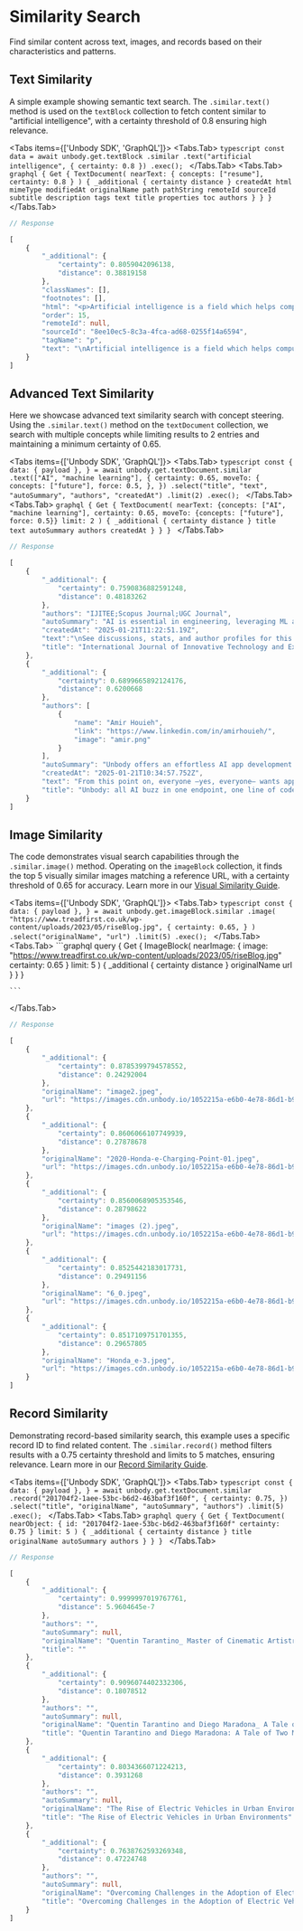 
# Similarity Search

Find similar content across text, images, and records based on their characteristics and patterns.

## Text Similarity
A simple example showing semantic text search. The `.similar.text()` method is used on the `textBlock` collection to fetch content similar to "artificial intelligence", with a certainty threshold of 0.8 ensuring high relevance.

<Tabs items={['Unbody SDK', 'GraphQL']}>
  <Tabs.Tab>
    ```typescript
    const data = await unbody.get.textBlock
        .similar
        .text("artificial intelligence", {
            certainty: 0.8
        })
        .exec();
    ```
  </Tabs.Tab>
  <Tabs.Tab>
    ```graphql
    {
      Get {
        TextDocument(
          nearText: {
            concepts: ["resume"],
            certainty: 0.8
          }
        ) {
          _additional {
            certainty
            distance
          }
          createdAt
          html
          mimeType
          modifiedAt
          originalName
          path
          pathString
          remoteId
          sourceId
          subtitle
          description
          tags
          text
          title
          properties
          toc
          authors
        }
      }
    }
    ```
  </Tabs.Tab>
</Tabs>

```typescript
// Response

[
    {
        "_additional": {
            "certainty": 0.8059042096138,
            "distance": 0.38819158
        },
        "classNames": [],
        "footnotes": [],
        "html": "<p>Artificial intelligence is a field which helps computer system to be intelligent and take decisions.\nMachine learning helps to implement Artificial Intelligence on the system and deep learning helps to achieve machine learning goals on the system more systematically.\nFigure 1 shows it pictorially.</p>",
        "order": 15,
        "remoteId": null,
        "sourceId": "8ee10ec5-8c3a-4fca-ad68-0255f14a6594",
        "tagName": "p",
        "text": "\nArtificial intelligence is a field which helps computer system to be intelligent and take decisions.\nMachine learning helps to implement Artificial Intelligence on the system and deep learning helps to achieve machine learning goals on the system more systematically.\nFigure 1 shows it pictorially."
    }
]
```

## Advanced Text Similarity
Here we showcase advanced text similarity search with concept steering. Using the `.similar.text()` method on the `textDocument` collection, we search with multiple concepts while limiting results to 2 entries and maintaining a minimum certainty of 0.65.

<Tabs items={['Unbody SDK', 'GraphQL']}>
  <Tabs.Tab>
    ```typescript
    const {
      data: { payload },
    } = await unbody.get.textDocument.similar
      .text(["AI", "machine learning"], {
        certainty: 0.65,
        moveTo: {
          concepts: ["future"],
          force: 0.5,
        },
      })
      .select("title", "text", "autoSummary", "authors", "createdAt")
      .limit(2)
      .exec();
    ```
  </Tabs.Tab>
  <Tabs.Tab>
    ```graphql
    {
      Get {
        TextDocument(
          nearText: {concepts: ["AI", "machine learning"], certainty: 0.65, moveTo: {concepts: ["future"], force: 0.5}}
          limit: 2
        ) {
          _additional {
            certainty
            distance
          }
          title
          text
          autoSummary
          authors
          createdAt
        }
      }
    }
    ```
  </Tabs.Tab>
</Tabs>

```typescript
// Response

[
    {
        "_additional": {
            "certainty": 0.7590836882591248,
            "distance": 0.48183262
        },
        "authors": "IJITEE;Scopus Journal;UGC Journal",
        "autoSummary": "AI is essential in engineering, leveraging ML and DL technologies. ML creates models from data, while DL automates feature extraction for large datasets. This paper explores their architectures, applications, and challenges, aiding effective AI system development and predictive analytics.",
        "createdAt": "2025-01-21T11:22:51.19Z",
        "text":"\nSee discussions, stats, and author profiles for this publication at: https://www.researchgate.net/publication/364097061\n# Machine Learning and Deep Learning\n## Article in International Journal of Innovative Technology and Exploring Engineering · October 2019\n### DOI: 10.35940/ijitee.L3550.1081219\n\n | CITATIONS | READS\n | --- | ---\n | 53 | 12,797\n\n### 2 authors:\n\n | Ayushi Chahal Maharshi Dayanand University | Preeti Gulia Maharshi Dayanand University\n | --- | ---\n | 14 PUBLICATIONS | 109 CITATIONS | 122 PUBLICATIONS | 795 CITATIONS\n | --- | --- | --- | ---\n | SEE PROFILE |  | SEE PROFILE | \n\n## All content following this page was uploaded by Preeti Gulia on 04 October 2022.\n\nThe user has requested enhancement of the downloaded file.\n# Machine Learning and Deep Learning\n## Ayushi Chahal, Preeti Gulia\n\n\ Abstract: Now-a-days artificial intelligence has become an asset for engineering and experimental studies, just like statistics and calculus.\nData science is a growing field for researchers and artificial intelligence, machine learning and deep learning are roots of it.\nThis paper describes the relation between these roots of data science.\nThere is a need of machine learning if any kind of analysis is to be performed.\nThis study describes machine learning from the scratch.\nIt also focuses on Deep Learning.\nDeep learning can also be known as new trend of machine learning.\nThis paper gives a light on basic architecture of Deep learning.\nA comparative study of machine learning and deep learning is also given in the paper and allows researcher to have a broad view on these techniques so that they can understand which one will be preferable solution for a particular problem.\n\nKeywords : Machine Learning, Deep learning, Artificial Intelligence, shallow learning.\n### I. INTRODUCTION\n\nIn the era of data sciences, artificial intelligence is trying to provide human kind intelligence to the computer and for this machine learning and deep learning are the technologies which are helping artificial intelligence to do it.\nMachine Learning is the branch or subset of artificial intelligence that train the machines how to learn.\nDeep learning is confined version of machine learning.\nIt helps to raise the high standards of learning environment.\nMachine learning and deep learning both plays vital role in upgrading the computer systems to be an expert systems that can take decisions and make predictions without a human intervention.\n\nArtificial intelligence is a field which helps computer system to be intelligent and take decisions.\nMachine learning helps to implement Artificial Intelligence on the system and deep learning helps to achieve machine learning goals on the system more systematically.\nFigure 1 shows it pictorially.\n\nThis paper is divided into two parts.\nIn section II, will explain machine learning, its procedures, its applications etc.\nIn section III, Different approaches of machine learning are discussed such as deep learning and shallow learning.\n##### Revised Manuscript Received on October 30, 2019.\n- Correspondence Author Ayushi Chahal*, Department of Computer Science and Applications, Maharishi Dayanand University, Rohtak, India. \nEmail: ayushichahal@gmail.com\n\nPreeti Gulia, Department of Computer Science and Applications, Maharishi Dayanand University, Rohtak, India.\nEmail: research.mdu81@gmail.com\n\n© The Authors.\nPublished by Blue Eyes Intelligence Engineering and Sciences Publication (BEIESP).\nThis is an open access article under the CC-BY-NC-ND license http://creativecommons.org/licenses/by-nc-nd/4.0/\n\nIt describes each one’s different methods and different algorithms used by them.\nIn section IV, a comparative study between deep learning and other conventional methods of machine learning.\n\nFig. 1.\nAI, machine learning and deep learning paradigm\n### II. MACHINE LEARNING\n\nMachine learning is based on the idea that system can learn from data, identify the patterns and make decision with minimum human intervention [2].\nThis is the scientific study of algorithms and statistical models with the help of which computer system perform a specific task without using instruction, inference and patterns.\nMachine learning algorithms build mathematical model based on sample data and then make the decision.\n##### A. Machine learning procedure\n\nMachine learning incorporates four steps, given below (shown in the figure 2):\n\n- First, feature extraction - Second, selection of corresponding machine learning algorithm - Third, training and evaluation the data model’s efficiency - Four, using trained model for prediction \ Data preparation capabilities \ Basic and Advanced algorithms \ Scalability \ Various processes i.e.\nAutomation and Iterative \ Ensemble modeling\n##### B. Requirements to Create Good Machine Learning Systems:\n\nFig. 2.\nMachine learning model\n##### C. Relationship with Other Fields:\n\n | Machine learning is considered as the subset of artificial intelligence. In earlier days of AI as academic discipline, researchers were interested in having machine learn. They attempted to solve the problem with various symbolic methods as well as connectionist approach where neural network, pattern recognition are used. In 1990s, Machine learning is reorganized as a separate field. It shifted focus from symbolic approach to the methods and models of statistics and probability theory [4]. | \ Government sector: Government agencies use machine learning to mine the data for insight where agencies like public safety and utilities etc. have multiple sources of data. Sensor data analysis increases the efficiency and save money. Machine learning can also be used for security purpose i.e. help to detect fraud and to minimize the identity theft.\n | \ Relation to data mining: Both of these employ same methods often and overlap with each other. But machine learning focuses on prediction based on known properties while data mining focuses on the discovery of unknown properties. Data mining uses machine learning methods, machine learning also employs data mining methods; but with different goals or to improve the learner accuracy. | \ Retail sector: In retail sector, machine learning is used to analyze the buying history of customers. Retailers rely on machine learning to capture data, analyze and use it to personalize the shopping experience. It is also helpful to implement the marketing campaign, optimizing price, and for customer insights.\n\n\n\ Transportation: Machine learning is used to make routes more efficient and to predict the problems to increase profitability.\nIt can be done after analyzing the data to identify patterns and trends.\nData analysis and modeling aspects are key factors to delivery companies and transportation organizations.\n\n\ Relation to optimization: Machine learning is also intimated with optimization.\nLearning problems are formulated as minimization of loss function.\nLoss functions show the discrepancy between prediction of model and actual problem.\n\ Oil and gas: In this sector, machine learning is used to find new energy source and to analyze minerals in ground.\nIt is also used to predict refinery sensor failure.\nStreamlining oil distribution makes it more efficient and economic.\n\n\ Relation to statistics: It is also closely related with statistics.\nThe ideas of machine learning have had a relationship with statistics from methodological principles to theoretical tools such as the modeling paradigm.\n- E. Processes and Techniques associated with machine learning:\n\nA number of processes, techniques and methods can be applied to enhance the performance of machine learning and these are as follows:\n\n\ Feature learning\n#### D. Who’s Using Machine Learning?\n\n |  | \ | Sparse dictionary learning\n | --- | --- | ---\n | As the industries grow, large volumes of data have been recognized. For handling that data, machine learning technology is required. With the machine learning, organizations are able to work more efficiently. Machine learning is used in following areas: | \ | Anomaly detection\n | \ Decision tree\n | \ Association rules\n | F. Applications of Machine learning:\n | There are many applications of machine learning such as:\n | \ Adaptive websites\n | \ Financial services: In financial services, machine learning technology is used to identify the important insight in data and to prevent fraud. The insights help to identify investment opportunities or help investors to know when to trade. Data mining concepts also identify high risk profiles of clients or to pinpoint warning signs of fraud. |  | \ Bioinformatics \ Brain-machine interface\n\n\n\ Computer vision \ Data quality \ DNA sequence classification handwriting recognition \ Machine learning control \ Health Care: This is the major area in which wearable devices and sensors are used to assess patient’s health in real time.\nMachine learning also helps medical experts to analyze the data to identify trends.\nThis may lead to improve diagnoses and treatment.\n\ User behavior analytics etc…\n### III. MACHINE LEARNING APPROACHES\n\nBasically, Machine learning methods are broadly categorized in two categories i.e.\nShallow learning and deep learning [16].\nShallow learning basically uses neural networks with single layers or SVMs (Support Vector Machines) while deep learning uses neural network with more than one hidden layers.\nAs shown in figure 3: Fig. 3.\nDifferent approach of machine learning\n##### A. Shallow Learning\n\nShallow learning is broadly divided into two categories: Supervised and Unsupervised Learning.\nBut there are also other methods of machine learning.\nOverview of popular methods is as follows:\n\n\ Supervised learning: In supervised learning, algorithm builds a mathematical model from a set of data that contains both the input and desired outputs.(wiki) These algorithms are trained using labeled examples i.e.\ninput and desired outputs are known.\nIn this learning, algorithm receives a set of inputs along with corresponding correct outputs.\nAlgorithm learns by comparing its actual output with correct outputs to find out errors.\nThen, model is modified accordingly.\nClassification, regression, prediction and gradient boosting are the example of supervised learning which use pattern to predict the values.\nThis learning is commonly used in those applications where historical data predicts future events.\nClassification and regression are the tasks that are performed by supervised learning.\nSome examples of supervised machine learning are Nearest neighbor, Naïve Bayes, Decision Tree, Regression Tree etc.\nFigure 4 gives the pictorial view of different method of supervised learning.\n\n\ Unsupervised learning: In unsupervised learning, a mathematical model is to be built from a set of data which contains only inputs.\nDesired output labels are not present in this type of learning.\nUnsupervised learning is used against that data which doesn’t consists historical label.\nK-means, Association Rules are an example of such algorithms.\nFigure 5 describes different methods of unsupervised learning.\n\nFig. 6.\nDeep learning \ Generative models: Generative models are used for unsupervised learning.\nIt includes algorithms like Deep Belief Network (DBN), Deep auto-encoders, Deep Boltzmann (DBM).\n###### Fig. 4. Supervised Learning\n\n\ Semi-supervised learning: In some cases, input may be only partially available, or restricted to special feedback.\nAt that time, these algorithms are used.\nThese are used to develop mathematical model from incomplete training data, where a portion of the sample input doesn’t consist labels.\nThis learning is useful when cost of labeling is too high to allow for fully labeled training process.\n\n\ Reinforcement learning: This is the area of learning concerned with how software agents take actions in an environment to maximize the cumulative reward.\nIn this type of learning, a feedback is to be given in the form of positive or negative reinforcement in a dynamic environment.\nThese are commonly used in autonomous vehicle or in learning to play game against human opponent [3].\nQ-learning is an example of reinforcement learning.\n\n\ Active learning: Desired outputs are accessed for a limited set of inputs.\nIn this learning, the inputs are based on budget, and optimize the choice of inputs for which output will be acquired.\n\n\ Meta learning: Here, algorithms learn their own inductive bias based on previous experiences.\nSome examples of meta learning are Bagging, Boosting, Random Forest.\n\nFig. 5.\nUnsupervised Learning\n##### B. Deep Learning\n\nDeep learning is a set of algorithms of machine learning which uses multiple layers that corresponds to different level of abstraction to each level.. It consists of input layer, output layer and several hidden layer.\nIt is used for voice synthesis, image processing, handwriting recognition, object detection, prediction analytics and decision making.\n[10] Deep learning can be broadly classified into three types (figure 6):\n- C. Deep Learning architecture\n\n | \ Discriminative models: | Discriminative models usually provide supervised learning approaches. It involves Convolution Neural Network (CNN), Deep Stacking Network (DSN). | Deep Learning consists of supervised or unsupervised learning techniques based on many layers of artificial neural networks that are able to learn hierarchical representations in deep architectures. [11] It is extended version of artificial neural network. Deep Learning architectures consist of multiple processing layers. Each layer is able to produce non-linear responses based on the data from its input layer.\n | --- | --- | ---\n | \ Hybrid models: Hybrid models incorporate the benefits of both discriminative and generative models. Deep Neural network (DNN) is an example of hybrid models. |  | The functionality of Deep Learning is imitated from the mechanisms of human brain and neurons for processing of\n\n#### Fig. 8. Deep Neural network\n\nsignals.\nDeep Learning architectures have gained more attention in recent years compared to the other traditional machine learning approaches.\nSuch approaches are considered as being shallow-structured learning architectures versions (i.e., a limited subset) of Deep Learning.\n\nA Deep Neural Network consists of an input layer, severalhidden layers, and an output layer.\nEach layer includes severalunits called neurons.\nThese neurons are also called as artificial neurons.\nA neuron receives several inputs, performs a weighted summation over its inputs, then the resulting sum goes through an activation function to produce an output.\n\nEach neuron has a vector of weights associated to its input size as well as a bias that should be optimized during the training process.\nFigure 7 below shows the structure of neuron.\n#### Fig. 7. Structure of a neuron\n\nWhen these artificial neurons are assigned sequentially which makes a chain as one neurons output becomes input of next neuron, and this process goes on over and over which makes a Artificial Neural Network.\nDeep Learning Neural Networks consists of more than one hidden layer as shown below in figure 8.\n### IV. DEEP LEARNING COMPARISON WITH CONVENTIONAL MACHINE LEARNING TECHNIQUES\n\nDeep learning is a new era of machine learning.\nDeep learning includes both supervised and unsupervised learning paradigm of machine learning.\nMachine learning and deep learning helps in providing intelligence to the system that can make prediction for future using past data.\n[12] \ Conventional machine learning algorithms can’t learn directly from the raw data.\nThey need careful engineering to carefully extract features from raw data and highly classified domain expertise, which are further used to in internal representations to identify these feature’s patterns.\nIn Deep Learning, first step of machine learning procedure is not present.\nThis step is automated in deep learning.\nDeep Learning can extract new features automatically from raw data.\nFigure 9 shows this point clearly [13].\n\nFig. 9.\nFeature extraction is automated in deep learning\n\n\ Deep learning algorithms work more accurately on large Data set as compared to conventional machine learning algorithms.\nWhile machine learning algorithms outperforms deep learning in case of small or medium size datasets.\n[14] \ Deep learning algorithms take less time to infer a problem as compared to conventional machine learning algorithms \ Deep learning performs a high amount of matrix multiple hence it needs powerful engine preferably GPU (Graphical Processing Units) or specially designed TPU (Tensor Processing Units) while other conventional machine learning algorithms can work on low end machines.\n\n\ Deep learning algorithms are difficult to impossible to interpret.\nSome of the machine learning algorithms like (logistics, decision tree) can be interpreted easily while some (like SVM) are almost impossible to interpret.\n[15] \ Training time for data to create the model is more in deep learning as compared to other machine learning algorithms.\n### V. CONCLUSION\n\nThis article examined the concepts of machine learning.\nMachine learning has gained a lot of attention of researchers nowadays due to its distinct features.\nFirstly, the article specified the points to make a good machine learning system.\nFollowed by this, the usage and applications of machine learning have been discussed in this article.\nHowever the road of machine learning is not as simple as it looks to be.\nThere are some challenges in this area to get the expected results such as lack of suitable data, data bias, and lack of resources, privacy problems and evaluation problems.\nThis paper crates a broad view for a researcher for machine learning by categorizing it into two parts, namely: shallow learning and deep learning.\nSupervised and unsupervised machine learning concepts are supposed to be in the category of shallow learning as these techniques use less number of hidden layers or SVMs.\nWhile deep learning is considered as a different category, because of its deep layered architecture discussed in the article.\n\nDeep learning is a growing field in a sector of predictive analytics.\nThis paper provides a comparative study of conventional methods of machine learning and deep learning which helps new researchers to choose which technique would be right to apply in a particular environment.\nSuch as, if one is working on small training data set then he must use machine learning algorithms rather than deep learning while, if dataset needed to choose the features then one must use machine learning technique because in case of deep learning this feature selection procedure is automated researcher do not have to bother about it.\nThis paper creates base for the researcher who wants to pursue research in field of artificial intelligence or predictive analytics.\n#### REFERENCES\n- 1. https://en.wikipedia.org/wiki/Machine_learning\n- 2. https://www.sas.com › SAS Insights › Analytics Insights\n##### 3. Bishop, C\n- M. (2006), Pattern Recognition and Machine Learning, Springer, ISBN 978-0-387-31073-2\n- 4. 11.\nLangley, Pat (2011).\n\"The changing science of machine learning\".\nMachine Learning.\n82 (3): 275– 279.\nDoi:10.1007/s10994-011-5242-y\n##### 5. Alpaydin, Ethem (2010)\n\nIntroduction to Machine Learning.\nMIT Press.\np. 9.\nISBN 978-0-262-01243-0\n##### 6. Why Machine Learning Models Often Fail to Learn: QuickTake Q&A\"\n\nBloomberg.com.\n2016-11-10.\nRetrieved 2017-04-10.\n- 7. \"The First Wave of Corporate AI Is Doomed to Fail\".\nHarvard Business Review.\n2017-04-18.\nRetrieved 2018-08-20.\n- 8. \"Why the A.I.\neuphoria is doomed to fail\".\nVentureBeat.\n2016-09-18.\nRetrieved 2018-08-20.\n- 9. \"9 Reasons why your machine learning project will fail\".\nwww.kdnuggets.com.\nRetrieved 2018-08-20.\n##### 10. P\n\nP. Kuang, W.-N.\nCao, and Q. Wu, “Preview on structures and algorithms of deep learning,” in 2014 11th International Computer Conference on Wavelet Actiev Media Technology and Information Processing(ICCWAMTIP), Chengdu, China, 2014, pp.\n176–179.\n##### 11. L\n\nL. Deng, “Deep Learning: Methods and Applications,” Found.\nTrends® Signal Process., vol.\n7, no. 3–4, pp.\n197–387, 2014.\n##### 12. J\n- J. L. Berral-García, “When and How to Apply Statistics, Machine Learning and Deep Learning Techniques,” in 2018 20th International Conference on Transparent Optical Networks (ICTON), 2018, pp.\n1–4.\n##### 13. J\n\nJ. Latif, C. Xiao, A. Imran, and S. Tu, “Medical Imaging using Machine Learning and Deep Learning Algorithms: A Review,” in 2019 2nd International Conference on Computing, Mathematics and Engineering Technologies (iCoMET), 2019, pp.\n1–5.\n##### 14. N\n- N. G. Paterakis, E. Mocanu, M. Gibescu, B. Stappers, and W. van Alst, “Deep learning versus traditional machine learning methods for aggregated energy demand prediction,” in 2017 IEEE PES Innovative Smart Grid Technologies Conference Europe (ISGT-Europe), 2017, pp.\n1–6.\n##### 15. M\n\nM. Sewak, S. K. Sahay, and H. Rathore, “Comparison of Deep Learning and the Classical Machine Learning Algorithm for the Malware Detection,” in 2018 19th IEEE/ACIS International Conference on Software Engineering, Artificial Intelligence, Networking and Parallel/Distributed Computing (SNPD), 2018, pp.\n293–296.\n##### 16. A\n\nA. Jabeen, N. Ahmad, and K. Raza, “Machine Learning-based state-of-the-art methods for the classification of RNA-Seq data,” Bioinformatics, preprint, Mar.\n2017.\n#### AUTHORS PROFILE\n\nMs. Ayushi Chahal has completed her M.Tech from GJUS&T University.\nShe is currently pursuing Ph.D. in Computer Science at Department of Computer Science & Applications, M.D.University, Rohtak.\nHer main research area includes network security, Internet of Things (IoT), Machine Learning.\n\nDr. Preeti Gulia is currently working as Assistant Professor at Department of Computer Science & Applications, M.D.University, Rohtak, India.\nShe is serving the Department since 2009.\nShe earned her doctoral degree in 2013.\nShe has published more than 65 research papers and articles in journal and conferences of National/ International repute including ACM, Scopus.\nHer area of research includes Data Mining, Big Data, Machine Learning, Deep Learning, IoT, Software Engineering.\nShe is an active professional member of IAENG, CSI and ACM. She is also serving as Editorial Board Member Active Reviewer of International/ National Journals.\nShe has guided one research scholar as well as guiding four Ph.D. research scholars from various research areas View publication stats",
        "title": "International Journal of Innovative Technology and Exploring Engineering (IJITEE)"
    },
    {
        "_additional": {
            "certainty": 0.6899665892124176,
            "distance": 0.6200668
        },
        "authors": [
            {
                "name": "Amir Houieh",
                "link": "https://www.linkedin.com/in/amirhouieh/",
                "image": "amir.png"
            }
        ],
        "autoSummary": "Unbody offers an effortless AI app development with a headless API and modular AI pipeline for integrating diverse data types. It tackles personalization, data handling, and complexity, delivering user-centric and AI-enhanced applications. Sign up for free!",
        "createdAt": "2025-01-21T10:34:57.752Z",
        "text": "From this point on, everyone —yes, everyone— wants apps that understand their data like humans.\n But making A.I. apps isn't easy.\n The real challenge is in the development process.\n Creating AI apps is tough. Seriously though. And if you're a developer, you know exactly what I mean. If I got you interested keep reading because, in the end, you as a non-ai developer would not feel excluded from AI development.\n Big elephant in the room\n Remember when ChatGPT hit the scene? Suddenly, AI wasn't just for techies. It showed everyone the power of AI, making us all want more human-like interactions with our apps. We're not just talking about faster data processing; we're talking about apps that understand and respond like a person. That's a game-changer.\n But here's the kicker: blending these AI capabilities with your unique content? That's where it gets hairy. And that’s what's driving this whole new shift in how we interact with technology.\n Challenge 1 - Personalisation\n We've all been amazed by AI's chat prowess, right? But when it comes to really getting personal, things get tricky. These AIs are schooled in general knowledge, thanks to being fed loads of public data. But your data? That's a different story. It's unique, private, and not something these AI models are familiar with.\n It's not just feeding them data; it's teaching them to recognize the subtleties that make your data distinct. This leap from generic to personal is tough. We’re talking about a system that needs to be smart enough to adapt to your specific needs, all while keeping things private and secure. That's a tall order.\n Challenge 2 - Your data: where it lives and its many faces\n Now, let's talk about your own data. We expect AI to understand it, but first, we need to see where this data actually lives and in what shape it is. Our digital lives are scattered – emails, Dropbox, Google Drive, social media, Slack, Discord, local devices... it's a kaleidoscope of data forms. And AI? It struggles with this mishmash.\n Each data type – text, images, audio – has its own language, and they're stored in different corners of our digital world. For AI to really make sense of it, it needs to be a jack-of-all-trades. And that's no small feat. The challenge is to make AI savvy enough to navigate and understand these varied data landscapes without making us change our habits. After all, we want AI to fit into our lives, not the other way around.\n Challenge 3 - The developer's tightrope\n A regular tech stack for a simple chatbot - from @aigeek__\n So, we've talked about the challenges of personalizing AI and dealing with our scattered, diverse data. But here's where things really get interesting for developers. This is where the rubber meets the road.\n Diving into the heart of AI app development, developers face quite a puzzle. Picture this: you're building a chatbot drawing data from Google Drive and Slack. You start mixing tools like LangChain, vector databases, and LlamaIndex with a dash of RAG APIs and vectorizers. Before you know it, you're juggling query languages and document parsers. It's like opening a toolbox and finding tools you never knew existed. You see, this is already getting out of hand, isn't it?\n The decisions you have to make when it comes to building LLM app - Jery liu - CEO of LlamaIndex\n The real trick is not just understanding these tools but making them play nicely together. It's a bit like conducting an orchestra where each musician is playing a different tune. That's the challenge here, and it's exactly why Unbody was born – to make this symphony a bit more harmonious, turning what could be a tech headache into a more manageable and even fun endeavor in AI app development.\n Tying it all together: the cascade of challenges\n Now, let's take a step back and see how these challenges are interconnected, leading to a pivotal pain point for developers. First, we have the personalization challenge – making AI understand your unique data. Then comes the issue of diverse data storage and formats. These two combine to form a complex landscape that developers must navigate. Add to this the intricate web of AI tools and technologies, and you have a perfect storm. It's a cascade of challenges, each feeding into the next, culminating in a significant hurdle: making AI practical and accessible for all developers, not just the AI gurus.\n Before we dive into how Unbody simplifies this, let's decode some buzzwords. This way, we're all on the same page, and you won't feel lost in the AI jargon jungle.\n LLM (Large Language Model): Think of LLMs as the brain behind AI that understands and generates human-like text. They're the wizards of language, trained to interpret and respond just like a person would.\n RAG (Retrieval-Augmented Generation): This is like giving AI a research assistant. RAG helps AI pull in extra information from user's various data sources to make its responses even smarter.\n ML (Machine Learning): ML is where computers learn from data to make decisions and predictions. It's like teaching a computer to think and learn from experience.\n Vectorizing and Embeddings: This is about converting different types of data (like text or images) into a format that AI can understand and work with. Think of it as translating human language into AI language.\n Multimodal: This refers to AI's ability to understand and process more than one type of data – like text, images, and sound – all at once.\n Vector Database: Imagine a super-smart library where AI can store and retrieve complex data. Vector databases are designed for the kind of multi-dimensional data that AI needs to function effectively.\n With this foundation laid, we're ready to dive into how Unbody addresses these challenges, making AI app development not just a possibility but a pleasure for all developers.\n Let’s put all fancy words in one box\n Still with me? Navigating AI development can seem daunting, but that's exactly why Unbody is here. Our solution is straightforward; we put all those complex AI terms and intricate tasks into one, magical box. Think of Unbody as an invisible AI layer, a headless API: just tell Unbody where your data lives — any place, any format — and she takes it from there. Unbody will automatically aggregate, sync, and transform your data into advanced AI functionalities, all accessible through a single GraphQL endpoint.\n Now, let's delve a bit deeper and peek under the hood. When you're building an app or setting up an integration with Unbody, it unfolds over four layers. And don’t worry, many of these layers work seamlessly in the background, streamlining your workflow without overcomplicating it.\n 4 layers of a seamless modular AI pipeline from private data to frontend\n Layer 1: Data Aggregation and Integration\n At the core of Unbody's first layer is the seamless aggregation of your data, setting a strong foundation for the advanced AI processing that follows.\n layer 1: connect your data to unbody\n Telling Unbody where your data, takes 4 simple clicks!\n Third-Party Integrations: Unbody effortlessly connects with a variety of platforms. Whether your data is on Google Drive, Discord, Slack, or local folders on your desktop, Unbody integrates seamlessly.\n Versatile Data Handling: Unbody is equipped to handle a wide range of data formats. From PDFs and text documents to Markdown, JPEGs, videos, and audio files, Unbody ensures that your data, in all its forms, is comprehensively covered and ready for the next stages.\n Evolving with Your Input: Our commitment to meeting your development needs is ongoing. We maintain an extensive and ever-expanding list of supported providers and data types. Your feedback and suggestions on our GitHub are crucial; they guide our roadmap and help us prioritize new integrations and capabilities.\n Layer 1 is where your journey with Unbody begins, ensuring that all your data, regardless of where it resides or its format, is meticulously gathered and prepared for the sophisticated AI operations that Unbody facilitates.\n Layer 2: AI data processing and enhancement\n Layer 2 is where AI magic happens. This is the stage where the advanced functionalities of Large Language Models (LLMs) and Retrieval Augmented Generation (RAG) come into play. But what exactly goes on in this layer? Let's delve into the key tasks that make Layer 2 a powerhouse of AI activity.\n Data Transformation: Layer 2 handles the transformation of your raw data into formats that AI can understand and use. This involves breaking down different types of content - text, images, audio, and video - into a form suitable for AI processing.\n Modular Approach for Customization: Understanding that one size doesn’t fit all in AI, Unbody adopts a modular approach in this layer. This means you, as the user, can choose from different vectorizers and LLMs for different types of inputs. For example:\n Layer 2: compose your favorite AI engines for all data types; text, image, audio and video\n For Text: Options might include popular LLMs like OpenAI's GPT models.\n For Images: Tools are available to turn images into searchable and analyzable data.\n For Multimodal Data: Unbody provides solutions that can handle a mix of text, images, and more.\n Beyond Basic Vectorization: But it's not just about converting data into AI-readable formats. Layer 2 also takes care of complex tasks like applying image captioning, auto transcription, and more. These additional tools and functionalities ensure that your application is not just intelligent but also versatile and capable of handling a variety of AI-driven tasks.\n In short, Layer 2 is where your data undergoes a significant transformation, becoming a rich resource for AI applications. It's about taking the complexity of AI processing and making it manageable and customizable for your specific needs.\n Layer 3: Delivery and interaction\n Layer 3 marks the exciting phase where the magic of AI processing comes to fruition, and your data is now ready for interaction. This stage is all about delivering the processed data through Unbody's robust APIs, enabling you to tap into a range of enhanced AI functionalities.\n Content API (GraphQL)\n Our primary touchpoint, the Content API, uses GraphQL. It provides a direct and powerful way for you to interact with your enhanced data. The GraphQL interface simplifies complex queries, making data retrieval both efficient and precise. While this post will demonstrate examples using GraphQL, remember that our SDKs are also available for deeper and more integrated solutions. Read more about our SDKs here.\n With Unbody's GraphQL endpoints, you get straightforward access to AI functionalities, including:\n Basic content retrieval: Anything you would expect from a rest API and a database, from getting multiple documents to filters to sorts and pagination. read more → []\n Semantic Search: Dive deep into the meaning behind words and phrases in your data\n Generative search\n Q&A: Provide direct answers to queries using your data.\n Generative Search: Create new content or find connections within your data.\n Visual Search: Harness AI to search and analyze visual content.\n We are working hard to deliver even more: - Chat: Engage in intelligent and context-aware conversations. - Classification: Categorize and organize your data smartly. - Summarization: Get concise summaries of larger text bodies. - Entity Extraction: Identify and extract key information.\n Additional APIs for enhanced functionality\n Image API (Powered by Imgix)\n Our Image API, powered by Imgix, offers a range of tools for image processing and manipulation, enriching your applications with powerful image handling capabilities. Explore more about the Image API here.\n Video API (Powered by Mux)\n This API, in collaboration with Mux, brings advanced video functionalities to your fingertips. More details on Video API capabilities here.\n Layer 3 is where you, as a developer, begin to see the practical applications of all the AI processing done in the previous layers. It’s the stage where your data, now fully processed and AI-enhanced, becomes an interactive asset, ready to be used in a myriad of innovative ways.\n Layer 4: Application realization & use-cases\n Layer 4 is the stage where all the Unbody magic you've seen so far really takes shape. This is where the AI-enhanced data, meticulously processed in the previous layers, transforms into something tangible and interactive for your users.\n Now it is time to create intuitive and engaging interfaces for users to interact with the AI capabilities. It's where your creativity as a developer shines, leveraging the processed data to build unique applications.\n Real-World Use Cases of Unbody\n Unbody’s applications fall into two major categories:\n AI use-cases:\n Semantic search: Enhance search capabilities with contextually aware results.\n Visual search: Implement advanced image search functionalities.\n Generative search: Create content or find connections within data.\n Chatbots and private AI assistants: Develop conversational agents for various purposes.\n Q&A systems: Build systems that provide direct answers from large datasets.\n These functionalities enable you to integrate sophisticated AI solutions into your applications.\n Intelligent content management:\n Unbody enabled IsiaUrbino platform to offer their students to use google drive as their CMS - isiaurbino.net\n Unbody can serve as a next-generation solution for managing website content and data, replacing traditional headless CMSs. It offers an intuitive and intelligent way to handle content, making it more responsive and context-aware. [Read more about using Unbody as an intelligent content management system in our other blog post].\n Layer 4 marks the culmination of Unbody’s AI processing, where developers can harness its full potential to deliver innovative applications and solutions that are not just smart but also user-centric.\n The end beginning\n I think this is it! 🌟\n I hope this post has shed some light on the challenges of AI development and how Unbody might just be the ally you need on this journey.\n A huge shout-out to the amazing team at Weaviate, the powerhouse engine behind Unbody! 💛\n Whether you choose to use Unbody or blaze your own trail, I encourage you to dive into AI development. The gap between tech capabilities and practical applications is vast, and your creativity is key to bridging it. Don't let the jargon deter you – let's innovate together! 💡\n Interested in joining the Unbody adventure? That's what Xbody is all about! Check it out and see how you can be a part of our community of change-makers. 🌐\n Last but not least, our freemium plan is available for you to try out Unbody for free. Sign up here and start building your AI applications today! 🚀\nLast but not least, our freemium plan is available for you to try out Unbody for free. Sign up here and start building your AI applications today! 🚀",
        "title": "Unbody: all AI buzz in one endpoint, one line of code"
    }
]
```

## Image Similarity
The code demonstrates visual search capabilities through the `.similar.image()` method. Operating on the `imageBlock` collection, it finds the top 5 visually similar images matching a reference URL, with a certainty threshold of 0.65 for accuracy. Learn more in our [Visual Similarity Guide](/content-api/search/visual-similarity).

<Tabs items={['Unbody SDK', 'GraphQL']}>
  <Tabs.Tab>
    ```typescript
    const {
      data: { payload },
    } = await unbody.get.imageBlock.similar
      .image(
        "https://www.treadfirst.co.uk/wp-content/uploads/2023/05/riseBlog.jpg",
        {
          certainty: 0.65,
        }
      )
      .select("originalName", "url")
      .limit(5)
      .exec();
    ```
  </Tabs.Tab>
  <Tabs.Tab>
    ```graphql
     query {
        Get {
          ImageBlock(
            nearImage: {
              image: "https://www.treadfirst.co.uk/wp-content/uploads/2023/05/riseBlog.jpg"
              certainty: 0.65
            }
            limit: 5
          ) {
            _additional {
              certainty
              distance
            }
            originalName
            url
          }
        }
      }

    ```
  </Tabs.Tab>
</Tabs>

```typescript
// Response

[
    {
        "_additional": {
            "certainty": 0.8785399794578552,
            "distance": 0.24292004
        },
        "originalName": "image2.jpeg",
        "url": "https://images.cdn.unbody.io/1052215a-e6b0-4e78-86d1-b928e6aaadfc/image/6f07d51f-3211-5397-b7a3-fec2d3fdcec8.jpeg"
    },
    {
        "_additional": {
            "certainty": 0.8606066107749939,
            "distance": 0.27878678
        },
        "originalName": "2020-Honda-e-Charging-Point-01.jpeg",
        "url": "https://images.cdn.unbody.io/1052215a-e6b0-4e78-86d1-b928e6aaadfc/image/65a192c9-308e-55a1-9cda-5dcd57e77524.jpeg"
    },
    {
        "_additional": {
            "certainty": 0.8560068905353546,
            "distance": 0.28798622
        },
        "originalName": "images (2).jpeg",
        "url": "https://images.cdn.unbody.io/1052215a-e6b0-4e78-86d1-b928e6aaadfc/image/883130f5-1b9d-5987-ad22-d59a3892d5d1.jpeg"
    },
    {
        "_additional": {
            "certainty": 0.8525442183017731,
            "distance": 0.29491156
        },
        "originalName": "6_0.jpeg",
        "url": "https://images.cdn.unbody.io/1052215a-e6b0-4e78-86d1-b928e6aaadfc/image/154d015d-034d-528a-903d-bc1163841479.jpeg"
    },
    {
        "_additional": {
            "certainty": 0.8517109751701355,
            "distance": 0.29657805
        },
        "originalName": "Honda_e-3.jpeg",
        "url": "https://images.cdn.unbody.io/1052215a-e6b0-4e78-86d1-b928e6aaadfc/image/65c31cc7-ef8f-5c07-a547-6bdd21b1642a.jpeg"
    }
]
```

## Record Similarity
Demonstrating record-based similarity search, this example uses a specific record ID to find related content. The `.similar.record()` method filters results with a 0.75 certainty threshold and limits to 5 matches, ensuring relevance. Learn more in our [Record Similarity Guide](/content-api/search/record-similarity).

<Tabs items={['Unbody SDK', 'GraphQL']}>
  <Tabs.Tab>
    ```typescript
    const {
      data: { payload },
    } = await unbody.get.textDocument.similar
      .record("201704f2-1aee-53bc-b6d2-463baf3f160f", {
        certainty: 0.75,
      })
      .select("title", "originalName", "autoSummary", "authors")
      .limit(5)
      .exec();
    ```
  </Tabs.Tab>
  <Tabs.Tab>
    ```graphql
    query {
        Get {
          TextDocument(
            nearObject: {
              id: "201704f2-1aee-53bc-b6d2-463baf3f160f"
              certainty: 0.75
            }
            limit: 5
          ) {
            _additional {
              certainty
              distance
            }
            title
            originalName
            autoSummary
            authors
          }
        }
    }
    ```
  </Tabs.Tab>
</Tabs>

```typescript
// Response

[
    {
        "_additional": {
            "certainty": 0.9999997019767761,
            "distance": 5.9604645e-7
        },
        "authors": "",
        "autoSummary": null,
        "originalName": "Quentin Tarantino_ Master of Cinematic Artistry.docx",
        "title": ""
    },
    {
        "_additional": {
            "certainty": 0.9096074402332306,
            "distance": 0.18078512
        },
        "authors": "",
        "autoSummary": null,
        "originalName": "Quentin Tarantino and Diego Maradona_ A Tale of Two Mavericks.docx",
        "title": "Quentin Tarantino and Diego Maradona: A Tale of Two Mavericks"
    },
    {
        "_additional": {
            "certainty": 0.8034366071224213,
            "distance": 0.3931268
        },
        "authors": "",
        "autoSummary": null,
        "originalName": "The Rise of Electric Vehicles in Urban Environments.docx",
        "title": "The Rise of Electric Vehicles in Urban Environments"
    },
    {
        "_additional": {
            "certainty": 0.7638762593269348,
            "distance": 0.47224748
        },
        "authors": "",
        "autoSummary": null,
        "originalName": "Overcoming Challenges in the Adoption of Electric Vehicles_ A Roadmap for Urban Transformation.docx",
        "title": "Overcoming Challenges in the Adoption of Electric Vehicles: A Roadmap for Urban Transformation"
    }
]
```